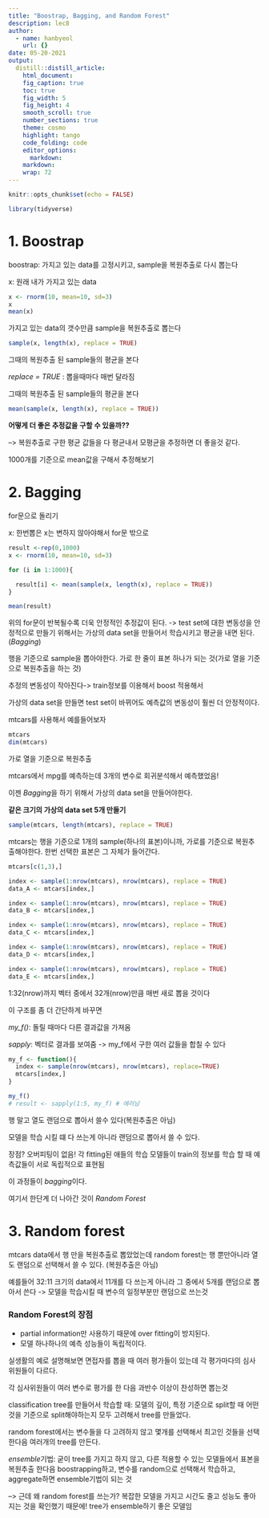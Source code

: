 ```yaml
---
title: "Boostrap, Bagging, and Random Forest"
description: lec8
author:
  - name: hanbyeol
    url: {}
date: 05-20-2021
output:
  distill::distill_article:
    html_document:
    fig_caption: true
    toc: true
    fig_width: 5
    fig_height: 4
    smooth_scroll: true
    number_sections: true
    theme: cosmo
    highlight: tango
    code_folding: code
    editor_options: 
      markdown: 
    markdown: 
    wrap: 72
---
```


```r
knitr::opts_chunk$set(echo = FALSE)
```


```r
library(tidyverse)
```

# 1. Boostrap

boostrap: 가지고 있는 data를 고정시키고, sample을 복원추출로 다시 뽑는다

x: 원래 내가 가지고 있는 data

```r
x <- rnorm(10, mean=10, sd=3)
x
mean(x)
```

가지고 있는 data의 갯수만큼 sample을 복원추출로 뽑는다

```r
sample(x, length(x), replace = TRUE)
```


그때의 복원추출 된 sample들의 평균을 본다 

*replace = TRUE* : 뽑을때마다 매번 달라짐

그때의 복원추출 된 sample들의 평균을 본다 


```r
mean(sample(x, length(x), replace = TRUE))
```
**어떻게 더 좋은 추정값을 구할 수 있을까??**

--> 복원추출로 구한 평균 값들을 다 평균내서 모평균을 추정하면 더 좋을것 같다.


1000개를 기준으로 mean값을 구해서 추정해보기


# 2. Bagging

for문으로 돌리기 

x: 한번뽑은 x는 변하지 않아야해서 for문 밖으로

```r
result <-rep(0,1000)
x <- rnorm(10, mean=10, sd=3)

for (i in 1:1000){

  result[i] <- mean(sample(x, length(x), replace = TRUE))
}

mean(result)
```

위의 for문이 반복될수록 더욱 안정적인 추정값이 된다. 
-> test set에 대한 변동성을 안정적으로 만들기 위해서는 가상의 data set을 만들어서 학습시키고 평균을 내면 된다. (*Bagging*)


행을 기준으로 sample을 뽑아야한다. 가로 한 줄이 표본 하나가 되는 것(가로 열을 기준으로 복원추출을 하는 것)

추정의 변동성이 작아진다-> train정보를 이용해서 boost 적용해서

가상의 data set을 만들면 test set이 바뀌어도 예측값의 변동성이 훨씬 더 안정적이다.


mtcars를 사용해서 예를들어보자

```r
mtcars
dim(mtcars)
```

가로 열을 기준으로 복원추출

mtcars에서 mpg를 예측하는데 3개의 변수로 회귀분석해서 예측했었음!

이젠 *Bagging*을 하기 위해서 가상의 data set을 만들어야한다. 


**같은 크기의 가상의 data set 5개 만들기**

```r
sample(mtcars, length(mtcars), replace = TRUE)
```

mtcars는 행을 기준으로 1개의 sample(하나의 표본)이니까, 가로를 기준으로 복원추출해야한다.
한번 선택한 표본은 그 자체가 들어간다.

```r
mtcars[c(1,3),]

index <- sample(1:nrow(mtcars), nrow(mtcars), replace = TRUE)
data_A <- mtcars[index,]

index <- sample(1:nrow(mtcars), nrow(mtcars), replace = TRUE)
data_B <- mtcars[index,]

index <- sample(1:nrow(mtcars), nrow(mtcars), replace = TRUE)
data_C <- mtcars[index,]

index <- sample(1:nrow(mtcars), nrow(mtcars), replace = TRUE)
data_D <- mtcars[index,]

index <- sample(1:nrow(mtcars), nrow(mtcars), replace = TRUE)
data_E <- mtcars[index,]
```

1:32(nrow)까지 벡터 중에서 32개(nrow)만큼 매번 새로 뽑을 것이다 

이 구조를 좀 더 간단하게 바꾸면

*my_f()*: 돌릴 때마다 다른 결과값을 가져옴


*sapply*: 벡터로 결과를 보여줌 -> my_f에서 구한 여러 값들을 합칠 수 있다


```r
my_f <- function(){
  index <- sample(nrow(mtcars), nrow(mtcars), replace=TRUE)
  mtcars[index,]
}

my_f()
# result <- sapply(1:5, my_f) # 에러남
```


행 말고 열도 랜덤으로 뽑아서 쓸수 있다(복원추출은 아님)

모델을 학습 시킬 떄 다 쓰는게 아니라 랜덤으로 뽑아서 쓸 수 있다.

장점? 오버피팅이 없음! 각 fitting된 애들의 학습 모델들이 train의 정보를 학습 할 때 예측값들이 서로 독립적으로 표현됨

이 과정들이 *bagging*이다. 

여기서 한단계 더 나아간 것이 *Random Forest*


# 3. Random forest

mtcars data에서 행 만을 복원추출로 뽑았었는데 random forest는 행 뿐만아니라 열도 랜덤으로 선택해서 쓸 수 있다. (복원추출은 아님)


예를들어 32:11 크기의 data에서 11개를 다 쓰는게 아니라 그 중에서 5개를 랜덤으로 뽑아서 쓴다 -> 모델을 학습시킬 때 변수의 일정부분만 랜덤으로 쓰는것

### Random Forest의 장점
  - partial information만 사용하기 때문에 over fitting이 방지된다.
  - 모델 하나하나의 예측 성능들이 독립적이다.

실생활의 예로 설명해보면 면접자를 뽑을 때 여러 평가들이 있는데 각 평가마다의 심사위원들이 다르다.

각 심사위원들이 여러 변수로 평가를 한 다음 과반수 이상이 찬성하면 뽑는것

classification tree를 만들어서 학습할 때: 모델의 깊이, 특정 기준으로 split할 때 어떤 것을 기준으로 split해야하는지 모두 고려해서 tree를 만들었다. 


random forest에서는 변수들을 다 고려하지 않고 몇개를 선택해서 최고인 것들을 선택한다음 여러개의 tree를 만든다. 

*ensemble*기법: 굳이 tree를 가지고 하지 않고, 다른 적용할 수 있는 모델들에서 표본을 복원추출 한다음 boostrapping하고, 변수를 random으로 선택해서 학습하고, aggregate하면 ensemble기법이 되는 것

--> 근데 왜 random forest를 쓰는가? 복잡한 모델을 가지고 시간도 줄고 성능도 좋아지는 것을 확인했기 때문에! tree가 ensemble하기 좋은 모델임